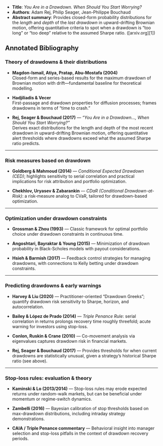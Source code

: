 
* **Title**: *You Are in a Drawdown. When Should You Start Worrying?*
* **Authors**: Adam Rej, Philip Seager, Jean-Philippe Bouchaud
* **Abstract summary**: Provides closed-form probability distributions for the *length* and *depth* of the *last drawdown* in upward-drifting Brownian motion, offering quantitative criteria to spot when a drawdown is “too long” or “too deep” relative to the assumed Sharpe ratio. ([arxiv.org][1])

## Annotated Bibliography

### Theory of drawdowns & their distributions

- **Magdon-Ismail, Atiya, Pratap, Abu-Mostafa (2004)**  
  Closed-form and series-based results for the maximum drawdown of Brownian motion with drift—fundamental baseline for theoretical modelling.

- **Hadjiliadis & Vecer**  
  First-passage and drawdown properties for diffusion processes; frames drawdowns in terms of “time to crash.”

- **Rej, Seager & Bouchaud (2017)** — *“You Are in a Drawdown…, When Should You Start Worrying?”*  
  Derives exact distributions for the length and depth of the most recent drawdown in upward-drifting Brownian motion, offering quantitative alert thresholds where drawdowns exceed what the assumed Sharpe ratio predicts.  


---

### Risk measures based on drawdown

* **Goldberg & Mahmoud (2014)** — *Conditional Expected Drawdown (CED)*; highlights sensitivity to serial correlation and practical implications for risk attribution and portfolio optimization.

* **Chekhlov, Uryasev & Zabarankin** — *CDaR (Conditional Drawdown-at-Risk)*: a risk-measure analog to CVaR, tailored for drawdown-based optimization.

---

### Optimization under drawdown constraints

* **Grossman & Zhou (1993)** — Classic framework for optimal portfolio choice under drawdown constraints in continuous time.

* **Angoshtari, Bayraktar & Young (2015)** — Minimization of drawdown probability in Black-Scholes models with payout considerations.

* **Hsieh & Barmish (2017)** — Feedback control strategies for managing drawdowns, with connections to Kelly betting under drawdown constraints.

---

### Predicting drawdowns & early warnings

* **Harvey & Liu (2020)** — Practitioner-oriented “Drawdown Greeks”; quantify drawdown risk sensitivity to Sharpe, horizon, and autocorrelation.

* **Bailey & López de Prado (2014)** — *Triple Penance Rule*: serial correlation in returns prolongs recovery time roughly threefold; acute warning for investors using stop-loss.

* **Conlon, Ruskin & Crane (2010)** — Co-movement analysis via eigenvalues captures drawdown risk in financial markets.

* **Rej, Seager & Bouchaud (2017)** — Provides thresholds for when current drawdowns are statistically unusual, given a strategy’s historical Sharpe ratio (see above).

---

### Stop-loss rules: evaluation & theory

* **Kaminski & Lo (2013/2014)** — Stop-loss rules may erode expected returns under random-walk markets, but can be beneficial under momentum or regime-switch dynamics.

* **Zambelli (2016)** — Bayesian calibration of stop thresholds based on max-drawdown distributions, including intraday strategy demonstrations.

* **CAIA / Triple Penance commentary** — Behavioral insight into manager selection and stop-loss pitfalls in the context of drawdown recovery periods.

